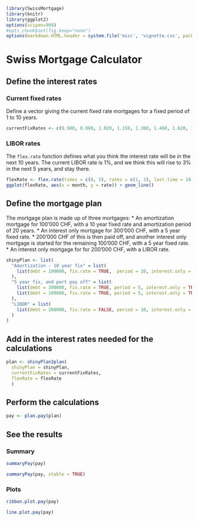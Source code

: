 <!--
%\VignetteEngine{knitr}
-->

```r
library(SwissMortgage)
library(knitr)
library(ggplot2)
options(scipen=999)
#opts_chunk$set(fig.keep="none")
options(markdown.HTML.header = system.file('misc', 'vignette.css', package='knitr'))
```

# Swiss Mortgage Calculator

## Define the interest rates
### Current fixed rates
Define a vector giving the current fixed rate mortgages for a fixed period of 1 to 10 years.
```r
currentFixRates <- c(0.980, 0.960, 1.020, 1.150, 1.300, 1.460, 1.620, 1.780, 1.920, 2.060)
```

### LIBOR rates
The `flex.rate` function defines what you think the interest rate will be in the next 10 years.
The current LIBOR rate is 1%, and we think this will rise to 3% in the next 5 years, and stay there.  
```r
flexRate <- flex.rate(times = c(0, 5), rates = c(1, 3), last.time = 10)
ggplot(flexRate, aes(x = month, y = rate)) + geom_line()
```


## Define the mortgage plan
The mortgage plan is made up of three mortgages:
* An amortization mortgage for 100'000 CHF, with a 10 year fixed rate and amortization period of 20 years.
* An interest only mortgage for 300'000 CHF, with a 5 year fixed rate.
  * 200'000 CHF of this is then paid off, and another interest only mortgage is started for the remaining 100'000 CHF, with a 5 year fixed rate.
* An interest only mortgage for for 200'000 CHF, with a LIBOR rate. 

```r
shinyPlan <- list(
  "Amortization - 10 year fix" = list(
    list(debt = 100000, fix.rate = TRUE,  period = 10, interest.only = FALSE,  amortization.period = 20)
  ),
  "5 year fix, and part pay off" = list(
    list(debt = 300000, fix.rate = TRUE, period = 5, interest.only = TRUE),
    list(debt = 100000, fix.rate = TRUE, period = 5, interest.only = TRUE)
  ),
  "LIBOR" = list(
    list(debt = 200000, fix.rate = FALSE, period = 10, interest.only = TRUE)
  )
)
```

## Add in the interest rates needed for the calculations
```r
plan <- shinyPlan2plan(
  shinyPlan = shinyPlan,
  currentFixRates = currentFixRates,
  flexRate = flexRate
  )
```

## Perform the calculations
```r
pay <- plan.pay(plan)
```

## See the results
### Summary
```r
summaryPay(pay)
```

```r
summaryPay(pay, xtable = TRUE)
```

### Plots
```r
ribbon.plot.pay(pay)
```

```r
line.plot.pay(pay)
```
